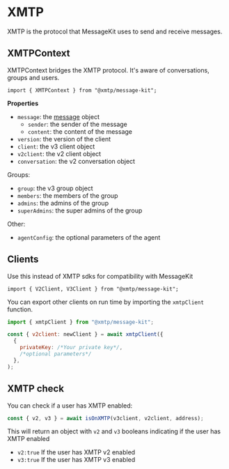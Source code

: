 # XMTP

XMTP is the protocol that MessageKit uses to send and receive messages.

## XMTPContext

XMTPContext bridges the XMTP protocol. It's aware of conversations, groups and users.

```tsx
import { XMTPContext } from "@xmtp/message-kit";
```

**Properties**

- `message`: the [message](/concepts/messages) object
  - `sender`: the sender of the message
  - `content`: the content of the message
- `version`: the version of the client
- `client`: the v3 client object
- `v2client`: the v2 client object
- `conversation`: the v2 conversation object

Groups:

- `group`: the v3 group object
- `members`: the members of the group
- `admins`: the admins of the group
- `superAdmins`: the super admins of the group

Other:

- `agentConfig`: the optional parameters of the agent

## Clients

Use this instead of XMTP sdks for compatibility with MessageKit

```tsx
import { V2Client, V3Client } from "@xmtp/message-kit";
```

You can export other clients on run time by importing the `xmtpClient` function.

```jsx
import { xmtpClient } from "@xmtp/message-kit";

const { v2client: newClient } = await xmtpClient({
  {
    privateKey: /*Your private key*/,
    /*optional parameters*/
  },
);
```

## XMTP check

You can check if a user has XMTP enabled:

```typescript
const { v2, v3 } = await isOnXMTP(v3client, v2client, address);
```

This will return an object with `v2` and `v3` booleans indicating if the user has XMTP enabled

- `v2:true` If the user has XMTP v2 enabled
- `v3:true` If the user has XMTP v3 enabled
